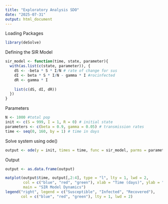 ```yaml
---
title: "Exploratory Analysis SDO"
date: "2025-07-31"
output: html_document
---
```


Loading Packages

```r
library(deSolve)
```

Defining the SIR Model

```r
sir_model <- function(time, state, parameter){
  with(as.list(c(state, parameter)), {
    dS <- -beta * S * I/N # rate of change for sus
    dI <- beta * S * I/N - gamma * I #rocinfected
    dR <- gamma * I
    
    list(c(dS, dI, dR))
  })
}
```

Parameters 

```r
N <- 1000 #total pop
init <- c(S = 999, I = 1, R = 0) # initial state
parameters <- c(beta = 0.9, gamma = 0.05) # transmission rates
time <- seq(0, 160, by = 1) # time in days
```

Solve system using ode()

```r
output <- ode(y = init, times = time, func = sir_model, parms = parameters)
```

Output

```r
output <- as.data.frame(output)

matplot(output$time, output[,2:4], type = "l", lty = 1, lwd = 2,
        col = c("blue", "red", "green"), xlab = "Time (days)", ylab = "Population",
        main = "SIR Model Dynamics")
legend("right", legend = c("Susceptible", "Infected", "Recovered"),
       col = c("blue", "red", "green"), lty = 1, lwd = 2)

```
